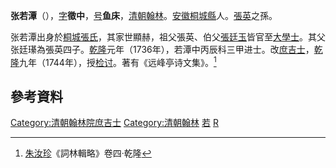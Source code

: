 '''张若潭'''（{{bd|?||?||}}），[[表字|字]]'''徵中'''，[[号|号]]'''鱼床'''，[[清朝|清朝]][[翰林|翰林]]。[[安徽|安徽]][[桐城縣|桐城縣]]人。[[張英_(清朝)|張英]]之孫。

张若潭出身於[[桐城|桐城]][[張氏|張氏]]，其家世顯赫，祖父張英、伯父[[張廷玉|張廷玉]]皆官至[[大學士|大學士]]。其父张廷𤪌為張英四子。[[乾隆|乾隆]]元年（1736年），若潭中丙辰科三甲进士。改[[庶吉士|庶吉士]]，[[乾隆|乾隆]]九年（1744年），授[[检讨|检讨]]。著有《远峰亭诗文集》。<ref>[[朱汝珍|朱汝珍]]《詞林輯略》卷四·乾隆</ref>

==參考資料==
{{reflist}}

{{乾隆元年丙辰科殿試金榜}}
{{DEFAULTSORT:Zhang張}}
[[Category:清朝翰林院庶吉士|Category:清朝翰林院庶吉士]]
[[Category:清朝翰林|Category:清朝翰林]]
[[Category:桐城張氏|若]]
[[Category:張姓|R]]